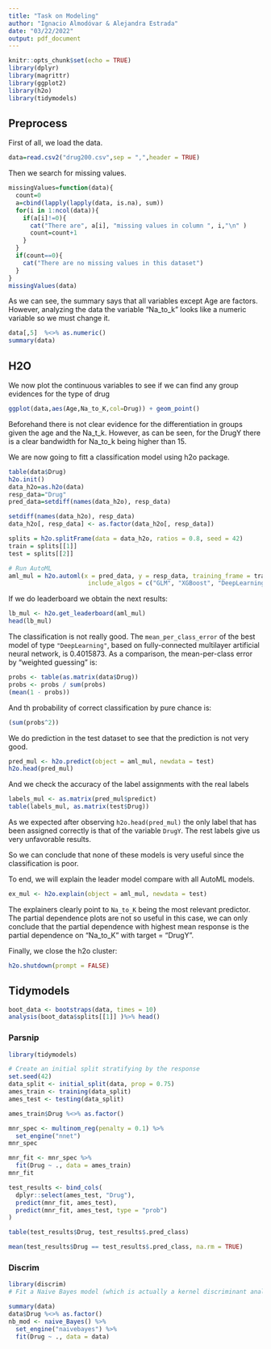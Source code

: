 ```yaml
---
title: "Task on Modeling"
author: "Ignacio Almodóvar & Alejandra Estrada"
date: "03/22/2022"
output: pdf_document
---
```


```r
knitr::opts_chunk$set(echo = TRUE)
library(dplyr)
library(magrittr)
library(ggplot2)
library(h2o)
library(tidymodels)
```

## Preprocess 

First of all, we load the data.

```r
data=read.csv2("drug200.csv",sep = ",",header = TRUE)
```

Then we search for missing values.

```r
missingValues=function(data){ 
  count=0
  a=cbind(lapply(lapply(data, is.na), sum)) 
  for(i in 1:ncol(data)){
    if(a[i]!=0){
      cat("There are", a[i], "missing values in column ", i,"\n" )
      count=count+1
    } 
  }
  if(count==0){
    cat("There are no missing values in this dataset")
  } 
}
missingValues(data)
```

As we can see, the summary says that all variables except Age are factors. However, analyzing the data the variable "Na_to_k" looks like a numeric variable so we must change it.

```r
data[,5]  %<>% as.numeric()
summary(data)
```

## H2O

We now plot the continuous variables to see if we can find any group evidences for the type of drug

```r
ggplot(data,aes(Age,Na_to_K,col=Drug)) + geom_point()
```

Beforehand there is not clear evidence for the differentiation in groups given the age and the Na_t_k. However, as can be seen, for the DrugY there is a clear bandwidth for Na_to_k being higher than 15.

We are now going to fitt a classification model using h2o package.

```r
table(data$Drug)
h2o.init()
data_h2o=as.h2o(data)
resp_data="Drug"
pred_data=setdiff(names(data_h2o), resp_data)

setdiff(names(data_h2o), resp_data)
data_h2o[, resp_data] <- as.factor(data_h2o[, resp_data])

splits = h2o.splitFrame(data = data_h2o, ratios = 0.8, seed = 42)
train = splits[[1]]
test = splits[[2]]

# Run AutoML
aml_mul = h2o.automl(x = pred_data, y = resp_data, training_frame = train, leaderboard_frame = test,
                      include_algos = c("GLM", "XGBoost", "DeepLearning","DRF","GBM","StackedEnsemble"),max_runtime_secs = 200,max_runtime_secs_per_model = 100, verbosity = NULL)
```

If we do leaderboard we obtain the next results:

```r
lb_mul <- h2o.get_leaderboard(aml_mul)
head(lb_mul)
```

The classification is not really good. The `mean_per_class_error` of the best model of type `"DeepLearning"`, based on fully-connected multilayer artificial neural network, is 0.4015873. As a comparison, the mean-per-class error by “weighted guessing” is:

```r
probs <- table(as.matrix(data$Drug))
probs <- probs / sum(probs)
(mean(1 - probs))
```

And th probability of correct classification by pure chance is:

```r
(sum(probs^2))
```

We do prediction in the test dataset to see that the prediction is not very good.

```r
pred_mul <- h2o.predict(object = aml_mul, newdata = test)
h2o.head(pred_mul)
```

And we check the accuracy of the label assignments with the real labels

```r
labels_mul <- as.matrix(pred_mul$predict)
table(labels_mul, as.matrix(test$Drug))
```

As we expected after observing `h2o.head(pred_mul)` the only label that has been assigned correctly is that of the variable `DrugY`. The rest labels give us very unfavorable results.

So we can conclude that none of these models is very useful since the classification is poor.

To end, we will explain the leader model compare with all AutoML models.

```r
ex_mul <- h2o.explain(object = aml_mul, newdata = test)
```

The explainers clearly point to `Na_to_K` being the most relevant predictor. The partial dependence plots are not so useful in this case, 
we can only conclude that the partial dependence with highest mean response is the partial dependence on "Na_to_K" with target = "DrugY".

Finally, we close the h2o cluster:

```r
h2o.shutdown(prompt = FALSE)
```

## Tidymodels

```r
boot_data <- bootstraps(data, times = 10)
analysis(boot_data$splits[[1]] )%>% head()
```

### Parsnip

```r
library(tidymodels)

# Create an initial split stratifying by the response
set.seed(42)
data_split <- initial_split(data, prop = 0.75)
ames_train <- training(data_split)
ames_test <- testing(data_split)

ames_train$Drug %<>% as.factor()

mnr_spec <- multinom_reg(penalty = 0.1) %>%
  set_engine("nnet")
mnr_spec

mnr_fit <- mnr_spec %>%
  fit(Drug ~ ., data = ames_train)
mnr_fit

test_results <- bind_cols(
  dplyr::select(ames_test, "Drug"),
  predict(mnr_fit, ames_test),
  predict(mnr_fit, ames_test, type = "prob")
)

table(test_results$Drug, test_results$.pred_class)

mean(test_results$Drug == test_results$.pred_class, na.rm = TRUE)
```

### Discrim

```r
library(discrim)
# Fit a Naive Bayes model (which is actually a kernel discriminant analysis done by combining univariate kernel density estimators) 

summary(data)
data$Drug %<>% as.factor() 
nb_mod <- naive_Bayes() %>%
  set_engine("naivebayes") %>%
  fit(Drug ~ ., data = data)
```